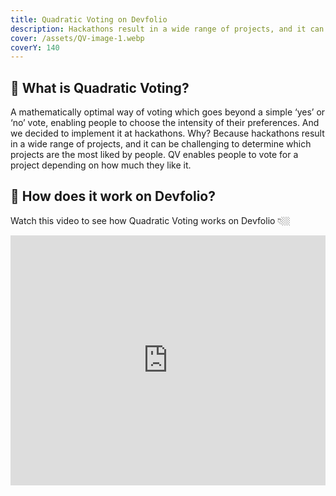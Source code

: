 ```yaml
---
title: Quadratic Voting on Devfolio
description: Hackathons result in a wide range of projects, and it can be challenging to determine which projects are the most liked by people. Through QV, it can be solved at once.
cover: /assets/QV-image-1.webp
coverY: 140
---
```


## 🤔 What is Quadratic Voting?

A mathematically optimal way of voting which goes beyond a simple ‘yes’ or ‘no’ vote, enabling people to choose the intensity of their preferences. And we decided to implement it at hackathons. Why? Because hackathons result in a wide range of projects, and it can be challenging to determine which projects are the most liked by people. QV enables people to vote for a project depending on how much they like it.



## 🎉 How does it work on Devfolio?

Watch this video to see how Quadratic Voting works on Devfolio 👇🏼

<iframe
  width="100%"
  height="400"
  src="https://www.youtube.com/embed/8QvPrwELBno"
  title="Quadratic Voting on Devfolio"
  frameBorder="0"
  allow="accelerometer; autoplay; clipboard-write; encrypted-media; gyroscope; picture-in-picture"
  allowFullScreen
/>



## 👇 How to Use QV on Devfolio

1. Open the **Quadratic Voting** tab on the hackathon page (visible only to eligible participants)

   <img src="/assets/332.webp" alt="QV tab on Devfolio" />

2. Connect your **Ethereum wallet** to Devfolio

   <img src="/assets/333 (1).webp" alt="Connect Wallet" />

3. Use the **+ and - icons** or type a number to distribute your votes

   <img src="/assets/334 (1).webp" alt="Voting UI" />

4. Spend all your votes, review, and **click Submit**

   <img src="/assets/329 (2).webp" alt="Submit Votes" />

5. After submitting, view your vote **attestation on EAS Scan**, and check out the results when announced

   <img src="/assets/331.webp" alt="EAS Scan" />

6. Once voting ends, results will be live on the **hackathon leaderboard**
   <figure>
     <img src="/assets/335 (1).webp" alt="Leaderboard" />
     <figcaption>
       <p>
         Check out the ETHforAll leaderboard:{" "}
         <a href="https://ethforall.devfolio.co/leaderboard" target="_blank"> ethforall.devfolio.co/leaderboard</a>
       </p>
     </figcaption>
   </figure>



## ✨ For Builders — How to Make the Most of Quadratic Voting

Your project page will be the **single source of information** for all the voters, which makes it crucial that it has all the relevant information they would need to decide if they want to vote for your project.

To ensure this, keep the following points in mind:

- Add all the important information about your project, along with the detailed context in the forms of description, images, videos, GitHub links, etc. to your project page.
- After submitting the project, make sure to keep it updated so that no bit of your hardwork goes unseen.
- Make sure that your Devfolio profile is up to date at all points in time. This helps the voters to learn more deeply and personally about you and your overarching motivations.


### 📖 Curious to Learn More?

Check out our full blog post on QV:  
👉 [Introooducing Quadratic Voting on Devfolio](https://devfolio.co/blog/introooducing-quadratic-voting-on-devfolio/)

